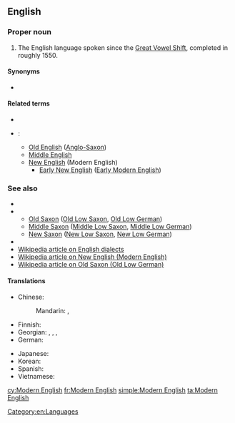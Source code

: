 ==English==

===Proper noun===
{{head|en|proper noun|head=[[modern|Modern]] [[English]]}}

# The English language spoken since the [[Great Vowel Shift]], completed in roughly 1550.

====Synonyms====
* {{l|en|New English}}

====Related terms====
* {{l|en|Anglian}}
* {{l|en|English}}:
** [[Old English]] ([[Anglo-Saxon]])
** [[Middle English]]
** [[New English]] (Modern English)
*** [[Early New English]] ([[Early Modern English]])

===See also===
* {{l|en|Jutish}}
* {{l|en|Saxon}}
** [[Old Saxon]] ([[Old Low Saxon]], [[Old Low German]])
** [[Middle Saxon]] ([[Middle Low Saxon]], [[Middle Low German]])
** [[New Saxon]] ([[New Low Saxon]], [[New Low German]])
* {{l|en|Upper Saxon}}
* [[w:English dialects|Wikipedia article on English dialects]]
* [[w:Modern English|Wikipedia article on New English (Modern English)]]
* [[w:Old Saxon|Wikipedia article on Old Saxon (Old Low German)]]

====Translations====
{{trans-top|English spoken since the Great Vowel Shift}}
* Chinese: 
*: Mandarin: {{t+|cmn|現代英語|sc=Hani}}, {{t+|cmn|现代英语|tr=Xiàndài Yīngyǔ|sc=Hani}}
* Finnish: {{t|fi|nykyenglanti}}
* Georgian: {{t|ka|თანამედროვე ინგლისური}}, {{t|ka|თანამედროვე ინგლისური ენა}}, {{t|ka|ახალი ინგლისური ენა}}, {{t|ka|ახალინგლისური}}
* German: {{t|de|Neuenglisch|n}}
{{trans-mid}}
* Japanese: {{t-needed|ja}}
* Korean: {{t-needed|ko}}
* Spanish: {{t|es|inglés moderno|m}}
* Vietnamese: {{t-needed|vi}}
{{trans-bottom}}

[[Category:en:Languages]]

[[cy:Modern English]]
[[fr:Modern English]]
[[simple:Modern English]]
[[ta:Modern English]]